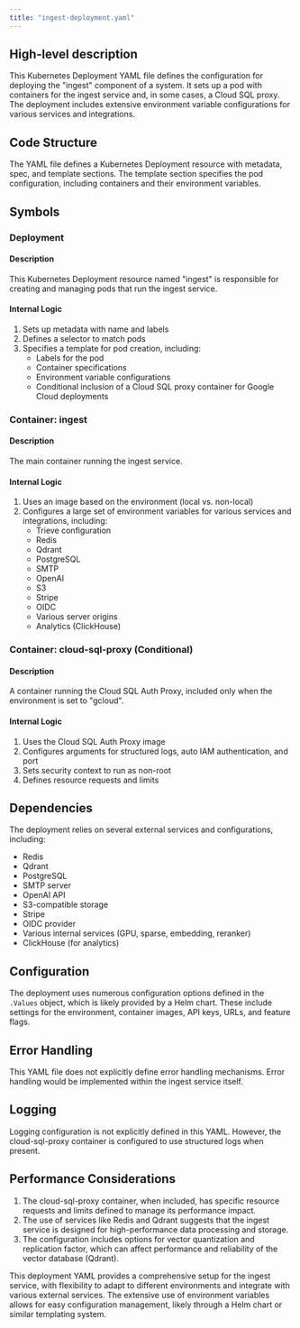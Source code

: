 ```yaml
---
title: "ingest-deployment.yaml"
---
```


## High-level description
This Kubernetes Deployment YAML file defines the configuration for deploying the "ingest" component of a system. It sets up a pod with containers for the ingest service and, in some cases, a Cloud SQL proxy. The deployment includes extensive environment variable configurations for various services and integrations.

## Code Structure
The YAML file defines a Kubernetes Deployment resource with metadata, spec, and template sections. The template section specifies the pod configuration, including containers and their environment variables.

## Symbols

### Deployment
#### Description
This Kubernetes Deployment resource named "ingest" is responsible for creating and managing pods that run the ingest service.

#### Internal Logic
1. Sets up metadata with name and labels
2. Defines a selector to match pods
3. Specifies a template for pod creation, including:
   - Labels for the pod
   - Container specifications
   - Environment variable configurations
   - Conditional inclusion of a Cloud SQL proxy container for Google Cloud deployments

### Container: ingest
#### Description
The main container running the ingest service.

#### Internal Logic
1. Uses an image based on the environment (local vs. non-local)
2. Configures a large set of environment variables for various services and integrations, including:
   - Trieve configuration
   - Redis
   - Qdrant
   - PostgreSQL
   - SMTP
   - OpenAI
   - S3
   - Stripe
   - OIDC
   - Various server origins
   - Analytics (ClickHouse)

### Container: cloud-sql-proxy (Conditional)
#### Description
A container running the Cloud SQL Auth Proxy, included only when the environment is set to "gcloud".

#### Internal Logic
1. Uses the Cloud SQL Auth Proxy image
2. Configures arguments for structured logs, auto IAM authentication, and port
3. Sets security context to run as non-root
4. Defines resource requests and limits

## Dependencies
The deployment relies on several external services and configurations, including:
- Redis
- Qdrant
- PostgreSQL
- SMTP server
- OpenAI API
- S3-compatible storage
- Stripe
- OIDC provider
- Various internal services (GPU, sparse, embedding, reranker)
- ClickHouse (for analytics)

## Configuration
The deployment uses numerous configuration options defined in the `.Values` object, which is likely provided by a Helm chart. These include settings for the environment, container images, API keys, URLs, and feature flags.

## Error Handling
This YAML file does not explicitly define error handling mechanisms. Error handling would be implemented within the ingest service itself.

## Logging
Logging configuration is not explicitly defined in this YAML. However, the cloud-sql-proxy container is configured to use structured logs when present.

## Performance Considerations
1. The cloud-sql-proxy container, when included, has specific resource requests and limits defined to manage its performance impact.
2. The use of services like Redis and Qdrant suggests that the ingest service is designed for high-performance data processing and storage.
3. The configuration includes options for vector quantization and replication factor, which can affect performance and reliability of the vector database (Qdrant).

This deployment YAML provides a comprehensive setup for the ingest service, with flexibility to adapt to different environments and integrate with various external services. The extensive use of environment variables allows for easy configuration management, likely through a Helm chart or similar templating system.